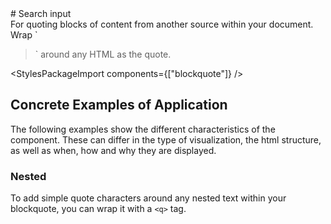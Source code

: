 
<Meta of={SearchInputStories} />

<div className="docs-title">
  # Search input

  <nav>
    <link-design of={JSON.stringify(SearchInputStories)}></link-design>
  </nav>
</div>

<div className="lead">
  For quoting blocks of content from another source within your document. Wrap `
  <blockquote
    className="blockquote">` around any HTML as the quote.
</div>

<Canvas sourceState="shown" of={SearchInputStories.Default} />

<div className="hide-col-default">
  <Controls of={SearchInputStories.Default} />
</div>

<StylesPackageImport components={["blockquote"]} />

## Concrete Examples of Application

The following examples show the different characteristics of the component. These can differ in the type of visualization, the html structure, as well as when, how and why they are displayed.

### Nested

To add simple quote characters around any nested text within your blockquote, you can wrap it with a
<code>&lt;q&gt;</code> tag.
